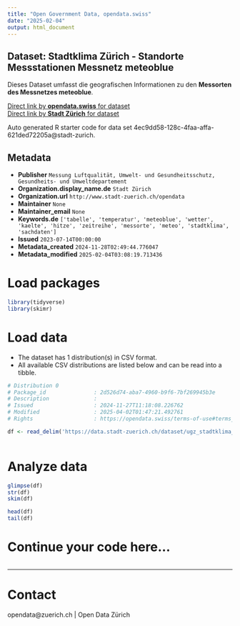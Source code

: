 ```yaml
---
title: "Open Government Data, opendata.swiss"
date: "2025-02-04"
output: html_document
---
```


## Dataset: Stadtklima Zürich - Standorte Messstationen Messnetz meteoblue


Dieses Dataset umfasst die geografischen Informationen zu den **Messorten des Messnetzes meteoblue**.


[Direct link by **opendata.swiss** for dataset](https://opendata.swiss/de/dataset/stadtklima-zurich-standorte-messstationen-messnetz-meteoblue)<br>
[Direct link by **Stadt Zürich** for dataset](https://data.stadt-zuerich.ch/dataset/ugz_stadtklima_zuerich_messorte_messnetz_meteoblue)

Auto generated R starter code for data set 4ec9dd58-128c-4faa-affa-621ded72205a@stadt-zurich.

## Metadata

- **Publisher** `Messung Luftqualität, Umwelt- und Gesundheitsschutz, Gesundheits- und Umweltdepartement`
- **Organization.display_name.de** `Stadt Zürich`
- **Organization.url** `http://www.stadt-zuerich.ch/opendata`
- **Maintainer** `None`
- **Maintainer_email** `None`
- **Keywords.de** `['tabelle', 'temperatur', 'meteoblue', 'wetter', 'kaelte', 'hitze', 'zeitreihe', 'messorte', 'meteo', 'stadtklima', 'sachdaten']`
- **Issued** `2023-07-14T00:00:00`
- **Metadata_created** `2024-11-28T02:49:44.776047`
- **Metadata_modified** `2025-02-04T03:08:19.713436`


# Load packages

```r

library(tidyverse)
library(skimr)

```

# Load data

-   The dataset has 1 distribution(s) in CSV format.
-   All available CSV distributions are listed below and can be read into a tibble.

```r

# Distribution 0
# Package_id               : 2d526d74-aba7-4960-b9f6-7bf269945b3e
# Description              : 
# Issued                   : 2024-11-27T11:18:08.226762
# Modified                 : 2025-04-02T01:47:21.492761
# Rights                   : https://opendata.swiss/terms-of-use#terms_open

df <- read_delim('https://data.stadt-zuerich.ch/dataset/ugz_stadtklima_zuerich_messorte_messnetz_meteoblue/download/ugz_stadtklima_zuerich_messorte_messnetz_meteoblue.csv')



```

# Analyze data

```r

glimpse(df)
str(df)
skim(df)

head(df)
tail(df)

```

# Continue your code here...

```r

```

------------------------------------------------------------------------

# Contact

opendata@zuerich.ch | Open Data Zürich
